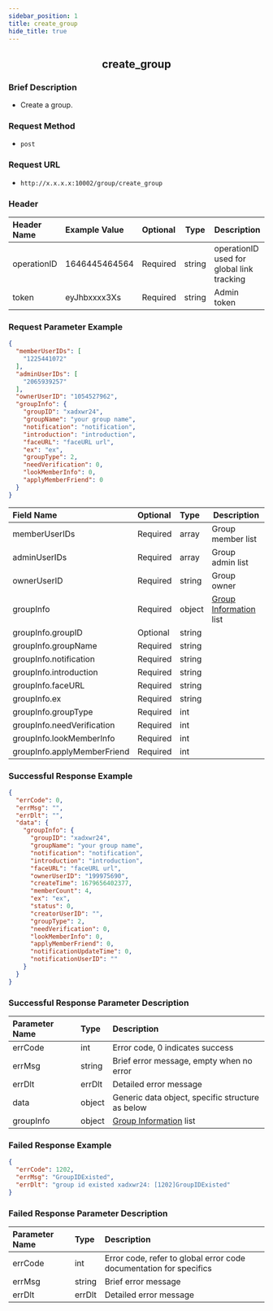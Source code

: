 ```yaml
---
sidebar_position: 1
title: create_group
hide_title: true
---
```


<center>

## create_group

</center>

### Brief Description
- Create a group.
### Request Method
- `post` 
### Request URL
- `http://x.x.x.x:10002/group/create_group` 


### Header
| Header Name | Example Value | Optional | Type | Description |
|:----    |:-------    |:--- |---|------      |
|operationID|1646445464564|Required|string|operationID used for global link tracking|
|token|eyJhbxxxx3Xs|Required|string|Admin token|


### Request Parameter Example

```json
{
  "memberUserIDs": [
    "1225441072"
  ],
  "adminUserIDs": [
    "2065939257"
  ],
  "ownerUserID": "1054527962",
  "groupInfo": {
    "groupID": "xadxwr24",
    "groupName": "your group name",
    "notification": "notification",
    "introduction": "introduction",
    "faceURL": "faceURL url",
    "ex": "ex",
    "groupType": 2,
    "needVerification": 0,
    "lookMemberInfo": 0,
    "applyMemberFriend": 0
  }
}
```
| Field Name | Optional | Type | Description |
|:----    |:-------    |:--- |---|
|memberUserIDs|Required|array|Group member list|
|adminUserIDs|Required|array|Group admin list|
|ownerUserID|Required|string|Group owner|
|groupInfo|Required|object|[Group Information](docs/restapi/commonFields.mdx#groupinfo) list|
|groupInfo.groupID|Optional|string||
|groupInfo.groupName|Required|string||
|groupInfo.notification|Required|string||
|groupInfo.introduction|Required|string||
|groupInfo.faceURL|Required|string||
|groupInfo.ex|Required|string||
|groupInfo.groupType|Required|int||
|groupInfo.needVerification|Required|int||
|groupInfo.lookMemberInfo|Required|int||
|groupInfo.applyMemberFriend|Required|int||

### Successful Response Example

```json
{
  "errCode": 0,
  "errMsg": "",
  "errDlt": "",
  "data": {
    "groupInfo": {
      "groupID": "xadxwr24",
      "groupName": "your group name",
      "notification": "notification",
      "introduction": "introduction",
      "faceURL": "faceURL url",
      "ownerUserID": "199975690",
      "createTime": 1679656402377,
      "memberCount": 4,
      "ex": "ex",
      "status": 0,
      "creatorUserID": "",
      "groupType": 2,
      "needVerification": 0,
      "lookMemberInfo": 0,
      "applyMemberFriend": 0,
      "notificationUpdateTime": 0,
      "notificationUserID": ""
    }
  }
}
```
### Successful Response Parameter Description

| Parameter Name | Type | Description |
|:----    |:-------    |:--- |
|errCode|int|Error code, 0 indicates success|
|errMsg|string|Brief error message, empty when no error|
|errDlt|errDlt|Detailed error message|
|data|object|Generic data object, specific structure as below|
|groupInfo|object|[Group Information](docs/restapi/commonFields.mdx#groupinfo) list|

### Failed Response Example

```json
{
  "errCode": 1202,
  "errMsg": "GroupIDExisted",
  "errDlt": "group id existed xadxwr24: [1202]GroupIDExisted"
}
```
### Failed Response Parameter Description

| Parameter Name | Type | Description |
|:----    |:-------    |:--- |
|errCode|int|Error code, refer to global error code documentation for specifics|
|errMsg|string|Brief error message|
|errDlt|errDlt|Detailed error message|